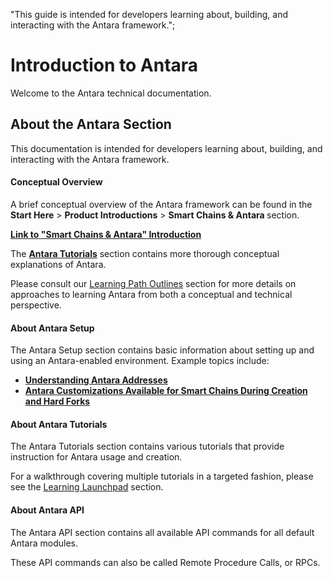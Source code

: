   "This guide is intended for developers learning about, building, and interacting with the Antara framework.";

# Introduction to Antara

Welcome to the Antara technical documentation.

## About the Antara Section

This documentation is intended for developers learning about, building, and interacting with the Antara framework.

#### Conceptual Overview

A brief conceptual overview of the Antara framework can be found in the <b>Start Here</b> > <b>Product Introductions</b> > <b>Smart Chains & Antara </b> section.

[<b>Link to "Smart Chains & Antara" Introduction</b>](/start-here/about-komodo-platform/product-introductions/#antara-smart-chains)

The [<b>Antara Tutorials</b>](/antara/tutorials/introduction-to-antara-tutorials/) section contains more thorough conceptual explanations of Antara.

Please consult our [Learning Path Outlines](/start-here/learning-launchpad/) section for more details on approaches to learning Antara from both a conceptual and technical perspective.

#### About Antara Setup

The Antara Setup section contains basic information about setting up and using an Antara-enabled environment. Example topics include:

- [<b>Understanding Antara Addresses</b>](/antara/tutorials/understanding-antara-addresses/)
- [<b>Antara Customizations Available for Smart Chains During Creation and Hard Forks </b>](/antara/setup/antara-customizations/)

#### About Antara Tutorials

The Antara Tutorials section contains various tutorials that provide instruction for Antara usage and creation.

For a walkthrough covering multiple tutorials in a targeted fashion, please see the [Learning Launchpad](/start-here/learning-launchpad/) section.

#### About Antara API

The Antara API section contains all available API commands for all default Antara modules.

These API commands can also be called Remote Procedure Calls, or RPCs.
